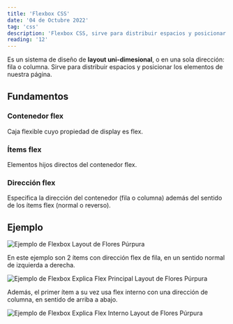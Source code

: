 ```yaml
---
title: 'Flexbox CSS'
date: '04 de Octubre 2022'
tag: 'css'
description: 'Flexbox CSS, sirve para distribuir espacios y posicionar los elementos de nuestra página.'
reading: '12'
---
```


Es un sistema de diseño de **layout uni-dimesional**, o en una sola dirección: fila o columna. Sirve para distribuir espacios y posicionar los elementos de nuestra página.

## Fundamentos

### Contenedor flex

Caja flexible cuyo propiedad de display es flex.

### Ítems flex

Elementos hijos directos del contenedor flex.

### Dirección flex

Especifica la dirección del contenedor (fila o columna) además del sentido de los ítems flex (normal o reverso).

## Ejemplo

![Ejemplo de Flexbox Layout de Flores Púrpura](https://tizanasoft.com/static/PREVIEW_EXAMPLE_FLEXBOX_LAYOUT_FLOWERS_PURPLE.png)

En este ejemplo son 2 ítems con dirección flex de fila, en un sentido normal de izquierda a derecha.

![Ejemplo de Flexbox Explica Flex Principal Layout de Flores Púrpura](https://tizanasoft.com/static/ART_FLEXBOX_CSS_DEFINE_1.png)

Además, el primer ítem a su vez usa flex interno con una dirección de columna, en sentido de arriba a abajo.

![Ejemplo de Flexbox Explica Flex Interno Layout de Flores Púrpura](https://tizanasoft.com/static/ART_FLEXBOX_CSS_DEFINE_2.png)
